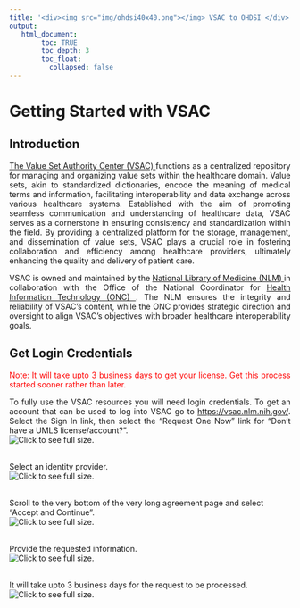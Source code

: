 ---
title: '<div><img src="img/ohdsi40x40.png"></img> VSAC to OHDSI </div>'
output:
   html_document:
        toc: TRUE
        toc_depth: 3
        toc_float:
          collapsed: false
---

<!--
*
* javascript
*
* -->

<script>
  function openFullSizeImage(imageSrc) {
    // Open a new window with the full-size image
    window.open(imageSrc, '_blank', 'width=auto,height=auto');
  }
</script>

# Getting Started with VSAC

<!-- 
*
* Introduction
* 
* -->

## Introduction
<p align="justify">
  <a href="https://vsac.nlm.nih.gov/">The Value Set Authority Center (VSAC) </a> 
  functions as a centralized repository 
  for managing and organizing value sets within the healthcare domain. 
  Value sets, akin to standardized dictionaries, 
  encode the meaning of medical terms and information, 
  facilitating interoperability and data exchange across various healthcare systems. 
  Established with the aim of promoting seamless communication and understanding of healthcare data, 
  VSAC serves as a cornerstone in ensuring consistency and standardization within the field. 
  By providing a centralized platform for the storage, management, and dissemination of value sets, 
  VSAC plays a crucial role in fostering collaboration and efficiency among healthcare providers, 
  ultimately enhancing the quality and delivery of patient care. 
</p>

<p align="justify">
  VSAC is owned and maintained by the 
  <a href="https://www.nlm.nih.gov/">National Library of Medicine (NLM) </a> 
  in collaboration with the Office of the National Coordinator for 
  <a href="https://www.healthit.gov/">Health Information Technology (ONC) </a>. 
  The NLM ensures the integrity and reliability of VSAC's content, 
  while the ONC provides strategic direction and oversight 
  to align VSAC's objectives with broader healthcare interoperability goals. 
</p>

<!-- 
*
* Get Login Credentials
* 
* -->

## Get Login Credentials
<p align="justify">
  <font  color="red">
    Note: It will take upto 3 business days to get your license. 
    Get this process started sooner rather than later. 
  </font>
</p>
<p align="justify">
  To fully use the VSAC resources you will need login credentials. 
  To get an account that can be used to log into VSAC go to 
  <a href="https://vsac.nlm.nih.gov/">https://vsac.nlm.nih.gov/</a>. 
  Select the Sign In link, then select the "Request One Now" link for 
  "Don't have a UMLS license/account?". 
  <br/>
  <img 
    src="./img/getting-started/vsac/01-get-login.png" 
    onclick="openFullSizeImage('./img/getting-started/vsac/01-get-login.png')" 
    title="Click to see full size."
    
  />
  <br/>
  <br/>
</p>

<!--
*
* Select Identity Provider
*
-->

Select an identity provider. 
<br/>
<img 
  src="./img/getting-started/vsac/02-select-id-provider.png" 
  onclick="openFullSizeImage('./img/getting-started/vsac/02-select-id-provider.png')" 
  title="Click to see full size."
/>
<br/>
<br/>

<!--
*
* Accept Agreement
*
-->

Scroll to the very bottom of the very long agreement page and select "Accept and Continue". 
<br/>
<img 
  src="./img/getting-started/vsac/03-accept.png" 
  onclick="openFullSizeImage('./img/getting-started/vsac/03-accept.png')" 
  title="Click to see full size."
/>
<br/>
<br/>

<!--
*
* Fill out the form
*
-->

Provide the requested information. 
<br/>
<img 
  src="./img/getting-started/vsac/04-form.png" 
  onclick="openFullSizeImage('./img/getting-started/vsac/04-form.png')" 
  title="Click to see full size."
/>
<br/>
<br/>

<!--
*
* Wait
*
-->

It will take upto 3 business days for the request to be processed. 
<br/>
<img 
  src="./img/getting-started/vsac/05-wait.png" 
  onclick="openFullSizeImage('./img/getting-started/vsac/05-wait.png')" 
  title="Click to see full size."
/>
<br/>
<br/>



